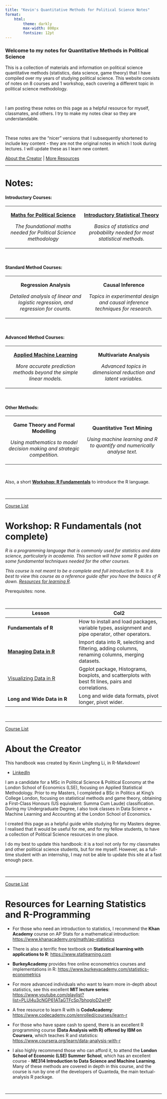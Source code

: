 ```yaml
---
title: "Kevin's Quantitative Methods for Political Science Notes"
format:
    html:
        theme: darkly
        max-width: 800px
        fontsize: 12pt
---
```


### Welcome to my notes for Quantitative Methods in Political Science

This is a collection of materials and information on political science quantitative methods (statistics, data science, game theory) that I have compiled over my years of studying political science. This website consists of notes on 8 courses and 1 workshop, each covering a different topic in political science methodology.

<br />

I am posting these notes on this page as a helpful resource for myself, classmates, and others. I try to make my notes clear so they are understandable.

<br />

These notes are the "nicer" versions that I subsequently shortened to include key content - they are not the original notes in which I took during lectures. I will update these as I learn new content.

[About the Creator](#creator) \| [More Resources](#resources)

------------------------------------------------------------------------

# Notes: {#courses}

#### Introductory Courses:

+:--------------------------------------------------------------------------:+:-------------------------------------------------------------------------------:+
| [**Maths for Political Science**](https://politicalscience.github.io/math) | [**Introductory Statistical Theory**](https://politicalscience.github.io/stats) |
|                                                                            |                                                                                 |
| *The foundational maths needed for Political Science methodology*          | *Basics of statistics and probability needed for most statistical methods.*     |
+----------------------------------------------------------------------------+---------------------------------------------------------------------------------+

<br />

#### Standard Method Courses:

+:---------------------------------------------------------------------------------:+:-----------------------------------------------------------------------------:+
| **Regression Analysis**                                                           | **Causal Inference**                                                          |
|                                                                                   |                                                                               |
| *Detailed analysis of linear and logistic regression, and regression for counts.* | *Topics in experimental design and causal inference techniques for research.* |
+-----------------------------------------------------------------------------------+-------------------------------------------------------------------------------+

<br />

#### Advanced Method Courses:

+:---------------------------------------------------------------------:+:----------------------------------------------------------------:+
| [**Applied Machine Learning**](https://politicalscience.github.io/ml) | **Multivariate Analysis**                                        |
|                                                                       |                                                                  |
| *More accurate prediction methods beyond the simple linear models.*   | *Advanced topics in dimensional reduction and latent variables.* |
+-----------------------------------------------------------------------+------------------------------------------------------------------+

<br />

#### Other Methods:

+:-----------------------------------------------------------------------:+:------------------------------------------------------------------------:+
| **Game Theory and Formal Modelling**                                    | **Quantitative Text Mining**                                             |
|                                                                         |                                                                          |
| *Using mathematics to model decision making and strategic competition.* | *Using machine learning and R to quantify and numerically analyse text.* |
+-------------------------------------------------------------------------+--------------------------------------------------------------------------+

<br / >

Also, a short [**Workshop: R Fundamentals**](#r) to introduce the R language.

<br />

------------------------------------------------------------------------

[Course List](#courses)

# Workshop: R Fundamentals (not complete) {#r}

*R is a programming language that is commonly used for statistics and data science, particularly in academia. This section will have some R guides on some fundamental techniques needed for the other courses.*

*This course is not meant to be a complete and full introduction to R. It is best to view this course as a reference guide after you have the basics of R down. [Resources for learning R](#resources).*

Prerequisites: none.

<br />

+-------------------------------------------------------------------------------------+-----------------------------------------------------------------------------------------------------+
| **Lesson**                                                                          | Col2                                                                                                |
+=====================================================================================+=====================================================================================================+
| **Fundamentals of R**                                                               | How to install and load packages, variable types, assignment and pipe operator, other operators.    |
+-------------------------------------------------------------------------------------+-----------------------------------------------------------------------------------------------------+
| [**Managing Data in R**](https://politicalscience.github.io/r/managing_data.html)   | Import data into R, selecting and filtering, adding columns, renaming columns, merging datasets.    |
+-------------------------------------------------------------------------------------+-----------------------------------------------------------------------------------------------------+
| [Visualizing Data in R](https://politicalscience.github.io/r/visualizing_data.html) | Ggplot package, Histograms, boxplots, and scatterplots with best fit lines, pairs and correlations. |
+-------------------------------------------------------------------------------------+-----------------------------------------------------------------------------------------------------+
| **Long and Wide Data in R**                                                         | Long and wide data formats, pivot longer, pivot wider.                                              |
+-------------------------------------------------------------------------------------+-----------------------------------------------------------------------------------------------------+

<br />

------------------------------------------------------------------------

[Course List](#courses)

# About the Creator {#creator}

This handbook was created by Kevin Lingfeng Li, in R-Markdown!

-   [LinkedIn](https://www.linkedin.com/in/kevinlingfengli/)

I am a candidate for a MSc in Political Science & Political Economy at the London School of Economics (LSE), focusing on Applied Statistical Methodology. Prior to my Masters, I completed a BSc in Politics at King's College London, focusing on statistical methods and game theory, obtaining a First-Class Honours (US equivalent: Summa Cum Laude) classification. During my Undergraduate Degree, I also took classes in Data Science + Machine Learning and Accounting at the London School of Economics.

I created this page as a helpful guide while studying for my Masters degree. I realised that it would be useful for me, and for my fellow students, to have a collection of Political Science resources in one place.

I do my best to update this handbook: it is a tool not only for my classmates and other political science students, but for me myself. However, as a full-time student with an internship, I may not be able to update this site at a fast enough pace.

<br />

------------------------------------------------------------------------

[Course List](#courses)

# Resources for Learning Statistics and R-Programming {#resources}

-   For those who need an introduction to statistics, I recommend the **Khan Academy** course on AP Stats for a mathematical introduction: <https://www.khanacademy.org/math/ap-statistics>

-   There is also a terrific free textbook on **Statistical learning with applications to R**: <https://www.statlearning.com>

-   **BurkeyAcademy** provides free online econometrics courses and implementations in R: <https://www.burkeyacademy.com/statistics-econometrics>

-   For more advanced individuals who want to learn more in-depth about statistics, see this excellent **MIT lecture series**: <https://www.youtube.com/playlist?list=PLUl4u3cNGP61ATaGTFcSp7bhogloD2wHP>

-   A free resource to learn R with is **CodeAcademy**: <https://www.codecademy.com/enrolled/courses/learn-r>

-   For those who have spare cash to spend, there is an excellent R programming course **(Data Analysis with R) offered by IBM on Coursera**, which teaches R and statistics: <https://www.coursera.org/learn/data-analysis-with-r>

-   I also highly recommend those who can afford it, to attend the **London School of Economic (LSE) Summer School**, which has an excellent course - **ME314 Introduction to Data Science and Machine Learning**. Many of these methods are covered in depth in this course, and the course is run by one of the developers of Quanteda, the main textual-analysis R package.

<br />

------------------------------------------------------------------------